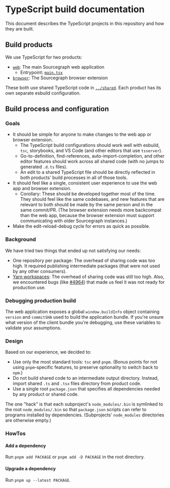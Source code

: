 # TypeScript build documentation

This document describes the TypeScript projects in this repository and how they are built.

## Build products

We use TypeScript for two products:

- [`web`](https://sourcegraph.com/github.com/sourcegraph/sourcegraph/-/tree/web): The main Sourcegraph web application
  - Entrypoint: [`main.tsx`](https://sourcegraph.com/github.com/sourcegraph/sourcegraph/-/tree/web/src/enterprise/main.tsx)
- [`browser`](https://sourcegraph.com/github.com/sourcegraph/sourcegraph/-/tree/client/brower): The Sourcegraph browser extension

These both use shared TypeScript code in [`../shared`](https://sourcegraph.com/github.com/sourcegraph/sourcegraph/-/tree/shared). Each product has its own separate esbuild configuration.

## Build process and configuration

### Goals

- It should be simple for anyone to make changes to the web app or browser extension.
  - The TypeScript build configurations should work well with esbuild, `tsc`, storybooks, and VS Code (and other editors that use `tsserver`).
  - Go-to-definition, find-references, auto-import-completion, and other editor features should work across all shared code (with no jumps to generated `.d.ts` files).
  - An edit to a shared TypeScript file should be directly reflected in both products' build processes in all of those tools.
- It should feel like a single, consistent user experience to use the web app and browser extension.
  - Corollary: These should be developed together most of the time. They should feel like the same codebases, and new features that are relevant to both should be made by the same person and in the same commit/PR. (The browser extension needs more backcompat than the web app, because the browser extension must support communicating with older Sourcegraph instances.)
- Make the edit-reload-debug cycle for errors as quick as possible.

### Background

We have tried two things that ended up not satisfying our needs:

- One repository per package: The overhead of sharing code was too high. It required publishing intermediate packages (that were not used by any other consumers).
- [Yarn workspaces](https://yarnpkg.com/lang/en/docs/workspaces/): The overhead of sharing code was still too high. Also, we encountered bugs (like [#4964](https://github.com/yarnpkg/yarn/issues/4964)) that made us feel it was not ready for production use.

### Debugging production build

The web application exposes a global `window.buildInfo` object containing `version` and `commitSHA` used to build the application bundle. If you're unsure what version of the client bundle you're debugging, use these variables to validate your assumptions.

### Design

Based on our experience, we decided to:

- Use only the most standard tools: `tsc` and `pnpm`. (Bonus points for not using `pnpm`-specific features, to preserve optionality to switch back to `npm`.)
- Do not build shared code to an intermediate output directory. Instead, import shared `.ts` and `.tsx` files directory from product code.
- Use a single root `package.json` that specifies all dependencies needed by any product or shared code.

The one "hack" is that each subproject's `node_modules/.bin` is symlinked to the root `node_modules/.bin` so that `package.json` scripts can refer to programs installed by dependencies. (Subprojects' `node_modules` directories are otherwise empty.)

### HowTos

#### Add a dependency

Run `pnpm add PACKAGE` or `pnpm add -D PACKAGE` in the root directory.

#### Upgrade a dependency

Run `pnpm up --latest PACKAGE`.
